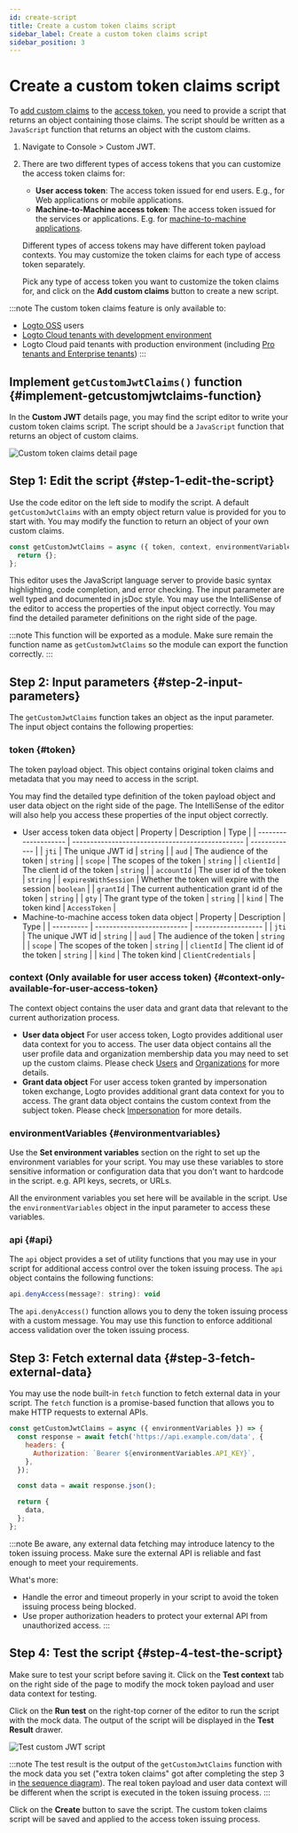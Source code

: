 ```yaml
---
id: create-script
title: Create a custom token claims script
sidebar_label: Create a custom token claims script
sidebar_position: 3
---
```



# Create a custom token claims script

To [add custom claims](/developers/custom-token-claims) to the [access token](https://auth.wiki/access-token), you need to provide a script that returns an object containing those claims. The script should be written as a `JavaScript` function that returns an object with the custom claims.

1. Navigate to <CloudLink to="/customize-jwt">Console > Custom JWT</CloudLink>.
2. There are two different types of access tokens that you can customize the access token claims for:

   - **User access token**: The access token issued for end users. E.g., for Web applications or mobile applications.
   - **Machine-to-Machine access token**: The access token issued for the services or applications. E.g. for [machine-to-machine applications](/quick-starts/m2m).

   Different types of access tokens may have different token payload contexts. You may customize the token claims for each type of access token separately.

   Pick any type of access token you want to customize the token claims for, and click on the **Add custom claims** button to create a new script.

:::note
The custom token claims feature is only available to:

- [Logto OSS](/logto-oss) users
- [Logto Cloud tenants with development environment](/logto-cloud/tenant-settings#development)
- Logto Cloud paid tenants with production environment (including [Pro tenants and Enterprise tenants](https://logto.io/pricing))
  :::

## Implement `getCustomJwtClaims()` function \{#implement-getcustomjwtclaims-function}

In the **Custom JWT** details page, you may find the script editor to write your custom token claims script. The script should be a `JavaScript` function that returns an object of custom claims.

<img src={customTokenClaimsDetailPageImage} alt="Custom token claims detail page" />

## Step 1: Edit the script \{#step-1-edit-the-script}

Use the code editor on the left side to modify the script. A default `getCustomJwtClaims` with an empty object return value is provided for you to start with. You may modify the function to return an object of your own custom claims.

```jsx
const getCustomJwtClaims = async ({ token, context, environmentVariables }) => {
  return {};
};
```

This editor uses the JavaScript language server to provide basic syntax highlighting, code completion, and error checking. The input parameter are well typed and documented in jsDoc style. You may use the IntelliSense of the editor to access the properties of the input object correctly. You may find the detailed parameter definitions on the right side of the page.

:::note
This function will be exported as a module. Make sure remain the function name as `getCustomJwtClaims` so the module can export the function correctly.
:::

## Step 2: Input parameters \{#step-2-input-parameters}

The `getCustomJwtClaims` function takes an object as the input parameter. The input object contains the following properties:

### token \{#token}

The token payload object. This object contains original token claims and metadata that you may need to access in the script.

You may find the detailed type definition of the token payload object and user data object on the right side of the page. The IntelliSense of the editor will also help you access these properties of the input object correctly.

- User access token data object
  | Property | Description | Type |
  | -------------------- | ------------------------------------------------ | ------------- |
  | `jti` | The unique JWT id | `string` |
  | `aud` | The audience of the token | `string` |
  | `scope` | The scopes of the token | `string` |
  | `clientId` | The client id of the token | `string` |
  | `accountId` | The user id of the token | `string` |
  | `expiresWithSession` | Whether the token will expire with the session | `boolean` |
  | `grantId` | The current authentication grant id of the token | `string` |
  | `gty` | The grant type of the token | `string` |
  | `kind` | The token kind | `AccessToken` |
- Machine-to-machine access token data object
  | Property | Description | Type |
  | ---------- | -------------------------- | ------------------- |
  | `jti` | The unique JWT id | `string` |
  | `aud` | The audience of the token | `string` |
  | `scope` | The scopes of the token | `string` |
  | `clientId` | The client id of the token | `string` |
  | `kind` | The token kind | `ClientCredentials` |

### context (Only available for user access token) \{#context-only-available-for-user-access-token}

The context object contains the user data and grant data that relevant to the current authorization process.

- **User data object**
  For user access token, Logto provides additional user data context for you to access. The user data object contains all the user profile data and organization membership data you may need to set up the custom claims. Please check [Users](/user-management/user-data) and [Organizations](/organizations/organization-data) for more details.
- **Grant data object**
  For user access token granted by impersonation token exchange, Logto provides additional grant data context for you to access. The grant data object contains the custom context from the subject token. Please check [Impersonation](/developers/user-impersonation) for more details.

### environmentVariables \{#environmentvariables}

Use the **Set environment variables** section on the right to set up the environment variables for your script. You may use these variables to store sensitive information or configuration data that you don't want to hardcode in the script. e.g. API keys, secrets, or URLs.

All the environment variables you set here will be available in the script. Use the `environmentVariables` object in the input parameter to access these variables.

### api \{#api}

The `api` object provides a set of utility functions that you may use in your script for additional access control over the token issuing process. The `api` object contains the following functions:

```jsx
api.denyAccess(message?: string): void
```

The `api.denyAccess()` function allows you to deny the token issuing process with a custom message. You may use this function to enforce additional access validation over the token issuing process.

## Step 3: Fetch external data \{#step-3-fetch-external-data}

You may use the node built-in `fetch` function to fetch external data in your script. The `fetch` function is a promise-based function that allows you to make HTTP requests to external APIs.

```jsx
const getCustomJwtClaims = async ({ environmentVariables }) => {
  const response = await fetch('https://api.example.com/data', {
    headers: {
      Authorization: `Bearer ${environmentVariables.API_KEY}`,
    },
  });

  const data = await response.json();

  return {
    data,
  };
};
```

:::note
Be aware, any external data fetching may introduce latency to the token issuing process. Make sure the external API is reliable and fast enough to meet your requirements.

What's more:

- Handle the error and timeout properly in your script to avoid the token issuing process being blocked.
- Use proper authorization headers to protect your external API from unauthorized access.
  :::

## Step 4: Test the script \{#step-4-test-the-script}

Make sure to test your script before saving it. Click on the **Test context** tab on the right side of the page to modify the mock token payload and user data context for testing.

Click on the **Run test** on the right-top corner of the editor to run the script with the mock data. The output of the script will be displayed in the **Test Result** drawer.

<img src={testCustomJwtClaimsImage} alt="Test custom JWT script" />

:::note
The test result is the output of the `getCustomJwtClaims` function with the mock data you set ("extra token claims" got after completing the step 3 in [the sequence diagram](/developers/custom-token-claims/#how-do-custom-token-claims-work)). The real token payload and user data context will be different when the script is executed in the token issuing process.
:::

Click on the **Create** button to save the script. The custom token claims script will be saved and applied to the access token issuing process.
